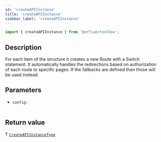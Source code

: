 ```yaml
---
id: 'createAPIInstance'
title: 'createAPIInstance'
sidebar_label: 'createAPIInstance'
---
```



```ts
import { createAPIInstance } from '@orfium/toolbox';
```

## Description

For each item of the structure it creates a new Route with a Switch statement. It automatically handles the redirections
based on authorization of each route to specific pages. If the fallbacks are defined then those will be used instead.

## Parameters

- `config:`<br/><br/>
<PropType />

## Return value

Ƭ [`CreateAPIInstanceType`](../../Types/CreateAPIInstanceType)

<InstanceType />

